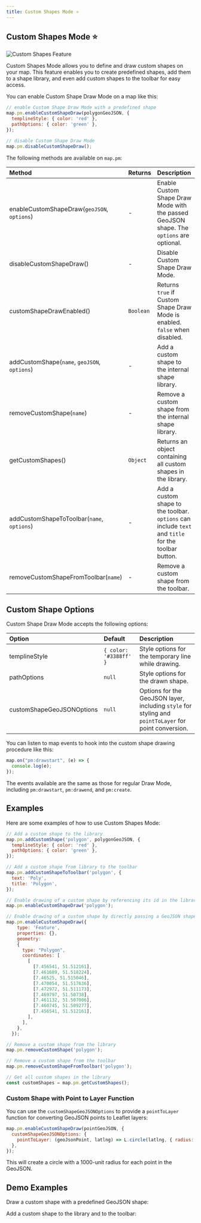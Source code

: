 ```yaml
---
title: Custom Shapes Mode ⭐
---
```


## Custom Shapes Mode ⭐

![Custom Shapes Feature](https://assets.geoman.io//assets/custom-shapes.gif)

Custom Shapes Mode allows you to define and draw custom shapes on your map. This feature enables you to create predefined shapes, add them to a shape library, and even add custom shapes to the toolbar for easy access.

You can enable Custom Shape Draw Mode on a map like this:

```js
// enable Custom Shape Draw Mode with a predefined shape
map.pm.enableCustomShapeDraw(polygonGeoJSON, {
  templineStyle: { color: 'red' },
  pathOptions: { color: 'green' },
});

// disable Custom Shape Draw Mode
map.pm.disableCustomShapeDraw();
```

The following methods are available on `map.pm`:

| Method                                       | Returns   | Description                                                                                                |
| :------------------------------------------- | :-------- | :--------------------------------------------------------------------------------------------------------- |
| enableCustomShapeDraw(`geoJSON`, `options`)  | -         | Enable Custom Shape Draw Mode with the passed GeoJSON shape. The `options` are optional.                   |
| disableCustomShapeDraw()                     | -         | Disable Custom Shape Draw Mode.                                                                            |
| customShapeDrawEnabled()                     | `Boolean` | Returns `true` if Custom Shape Draw Mode is enabled. `false` when disabled.                                |
| addCustomShape(`name`, `geoJSON`, `options`) | -         | Add a custom shape to the internal shape library.                                                          |
| removeCustomShape(`name`)                    | -         | Remove a custom shape from the internal shape library.                                                     |
| getCustomShapes()                            | `Object`  | Returns an object containing all custom shapes in the library.                                             |
| addCustomShapeToToolbar(`name`, `options`)   | -         | Add a custom shape to the toolbar. `options` can include `text` and `title` for the toolbar button.        |
| removeCustomShapeFromToolbar(`name`)         | -         | Remove a custom shape from the toolbar.                                                                    |

## Custom Shape Options

Custom Shape Draw Mode accepts the following options:

| Option                      | Default                | Description                                                                                           |
| :-------------------------- | :--------------------- | :---------------------------------------------------------------------------------------------------- |
| templineStyle               | `{ color: '#3388ff' }` | Style options for the temporary line while drawing.                                                   |
| pathOptions                 | `null`                 | Style options for the drawn shape.                                                                    |
| customShapeGeoJSONOptions   | `null`                 | Options for the GeoJSON layer, including `style` for styling and `pointToLayer` for point conversion. |

You can listen to map events to hook into the custom shape drawing procedure like this:

```js
map.on("pm:drawstart", (e) => {
  console.log(e);
});
```

The events available are the same as those for regular Draw Mode, including `pm:drawstart`, `pm:drawend`, and `pm:create`.

## Examples

Here are some examples of how to use Custom Shapes Mode:

```js
// Add a custom shape to the library
map.pm.addCustomShape('polygon', polygonGeoJSON, {
  templineStyle: { color: 'red' },
  pathOptions: { color: 'green' },
});

// Add a custom shape from library to the toolbar
map.pm.addCustomShapeToToolbar('polygon', {
  text: 'Poly',
  title: 'Polygon',
});

// Enable drawing of a custom shape by referencing its id in the library
map.pm.enableCustomShapeDraw('polygon');

// Enable drawing of a custom shape by directly passing a GeoJSON shape
map.pm.enableCustomShapeDraw({
    type: 'Feature',
    properties: {},
    geometry: 
    {
      type: "Polygon",
      coordinates: [
        [
          [7.456541, 51.512161],
          [7.461689, 51.518224],
          [7.46525, 51.515046],
          [7.470054, 51.517636],
          [7.472972, 51.511173],
          [7.469797, 51.50738],
          [7.461132, 51.507006],
          [7.460745, 51.509277],
          [7.456541, 51.512161],
        ],
      ],
    },
  });

// Remove a custom shape from the library
map.pm.removeCustomShape('polygon');

// Remove a custom shape from the toolbar
map.pm.removeCustomShapeFromToolbar('polygon');

// Get all custom shapes in the library
const customShapes = map.pm.getCustomShapes();
```

### Custom Shape with Point to Layer Function

You can use the `customShapeGeoJSONOptions` to provide a `pointToLayer` function for converting GeoJSON points to Leaflet layers:

```js
map.pm.enableCustomShapeDraw(pointGeoJSON, {
  customShapeGeoJSONOptions: { 
    pointToLayer: (geoJsonPoint, latlng) => L.circle(latlng, { radius: 1000 })
  },
});
```

This will create a circle with a 1000-unit radius for each point in the GeoJSON.

## Demo Examples


Draw a custom shape with a predefined GeoJSON shape:
<CustomShapes />

Add a custom shape to the library and to the toolbar:

<CustomShapes init='toolbar' />